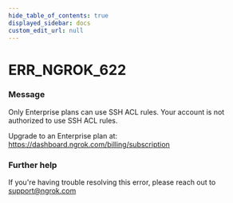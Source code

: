 ```yaml
---
hide_table_of_contents: true
displayed_sidebar: docs
custom_edit_url: null
---
```



# ERR_NGROK_622

### Message

Only Enterprise plans can use SSH ACL rules.
Your account is not authorized to use SSH ACL rules.

Upgrade to an Enterprise plan at: https://dashboard.ngrok.com/billing/subscription

### Further help

If you're having trouble resolving this error, please reach out to [support@ngrok.com](mailto:support@ngrok.com?subject=Help%20with%20ERR_NGROK_622)

<ErrorDetails error="err_ngrok_622" />
